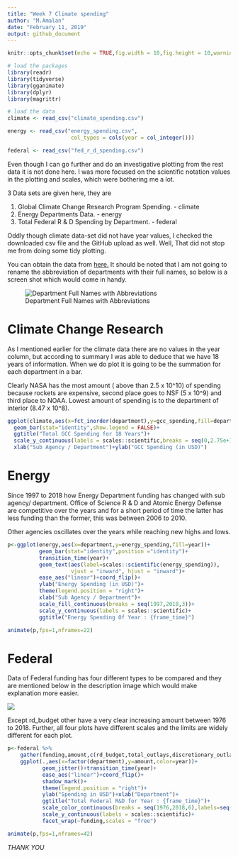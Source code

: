 ---
title: "Week 7 Climate spending"
author: "M.Amalan"
date: "February 11, 2019"
output: github_document
---

```{r setup, include=FALSE}
knitr::opts_chunk$set(echo = TRUE,fig.width = 10,fig.height = 10,warning = FALSE,message = FALSE)
```


```{r Prepare to Tidyteusday}
# load the packages 
library(readr)
library(tidyverse)
library(gganimate)
library(dplyr)
library(magrittr)

# load the data
climate <- read_csv("climate_spending.csv")

energy <- read_csv("energy_spending.csv", 
                    col_types = cols(year = col_integer()))

federal <- read_csv("fed_r_d_spending.csv")
```

Even though I can go further and do an investigative plotting from the 
rest data it is not done here. I was more focused on the scientific 
notation values in the plotting and scales, which were bothering me
a lot.

3 Data sets are given here, they are 

1. Global Climate Change Research Program Spending. - climate
2. Energy Departments Data. - energy
3. Total Federal R & D Spending by Department. - federal

Oddly though climate data-set did not have year values, I checked the downloaded
csv file and the GitHub upload as well. Well, That did not stop me from doing 
some tidy plotting.

You can obtain the data from [here.](https://github.com/rfordatascience/tidytuesday/tree/master/data/2019/2019-02-12)
It should be noted that I am not going to rename the abbreviation of departments
with their full names, so below is a screen shot which would come in handy.

![Department Full Names with Abbreviations](department.jpg)

# Climate Change Research 

As I mentioned earlier for the climate data there are no values in the year column, but according to 
summary I was able to deduce that we have 18 years of information. When we do plot it is going
to be the summation for each department in a bar. 

Clearly NASA has the most amount ( above than 2.5 x 10^10) of spending because rockets are expensive, 
second place goes to NSF (5 x 10^9) and third place to NOAA. Lowest amount of spending is to the 
department of interior (8.47 x 10^8).

```{r Global Climate change Research}
ggplot(climate,aes(x=fct_inorder(department),y=gcc_spending,fill=department))+
  geom_bar(stat="identity",show.legend = FALSE)+
  ggtitle("Total GCC Spending for 18 Years")+
  scale_y_continuous(labels = scales::scientific,breaks = seq(0,2.75e+10,0.25e+10))+
  xlab("Sub Agency / Department")+ylab("GCC Spending (in USD)")
```

# Energy 

Since 1997 to 2018 how Energy Department funding has changed with sub agency/ department. 
Office of Science R & D and Atomic Energy Defense are competitive over the years and for 
a short period of time the latter has less funding than the former, this was between 2006 to 2010.

Other agencies oscillates over the years while reaching new highs and lows. 

```{r Energy Funding}
p<-ggplot(energy,aes(x=department,y=energy_spending,fill=year))+
          geom_bar(stat="identity",position ="identity")+
          transition_time(year)+
          geom_text(aes(label=scales::scientific(energy_spending)),
                    vjust = "inward", hjust = "inward")+
          ease_aes("linear")+coord_flip()+
          ylab("Energy Spending (in USD)")+
          theme(legend.position = "right")+
          xlab("Sub Agency / Department")+
          scale_fill_continuous(breaks = seq(1997,2018,3))+
          scale_y_continuous(labels = scales::scientific)+
          ggtitle("Energy Spending Of Year : {frame_time}")

animate(p,fps=1,nframes=22)
```

# Federal

Data of Federal funding has four different types to be compared and they are mentioned below
in the description image which would make explanation more easier.


![](description.jpg)


Except rd_budget other have a very clear increasing amount between 1976 to 2018. Further,
all four plots have different scales and the limits are widely different for each plot.

```{r Federal Funding}
p<-federal %>%
    gather(funding,amount,c(rd_budget,total_outlays,discretionary_outlays,gdp)) %>%
    ggplot(.,aes(x=factor(department),y=amount,color=year))+
           geom_jitter()+transition_time(year)+
           ease_aes("linear")+coord_flip()+
           shadow_mark()+
           theme(legend.position = "right")+
           ylab("Spending in USD")+xlab("Department")+
           ggtitle("Total Federal R&D for Year : {frame_time}")+
           scale_color_continuous(breaks = seq(1976,2018,6),labels=seq(1976,2018,6))+
           scale_y_continuous(labels = scales::scientific)+
           facet_wrap(~funding,scales = "free")

animate(p,fps=1,nframes=42)
```

*THANK YOU*